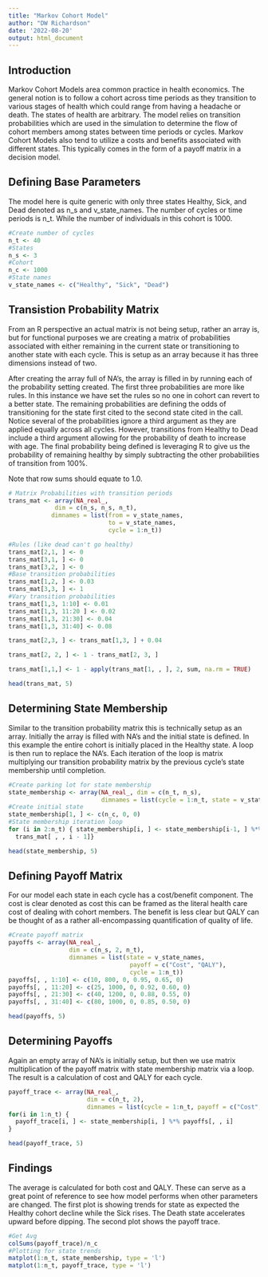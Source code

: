 ```yaml
---
title: "Markov Cohort Model"
author: "DW Richardson"
date: '2022-08-20'
output: html_document
---
```

## Introduction

Markov Cohort Models area common practice in health economics. The general notion is to follow a cohort across time periods as they transition to various stages of health which could range from having a headache or death. The states of health are arbitrary. The model relies on transition probabilities which are used in the simulation to determine the flow of cohort members among states between time periods or cycles. Markov Cohort Models also tend to utilize a costs and benefits associated with different states. This typically comes in the form of a payoff matrix in a decision model. 

## Defining Base Parameters 

The model here is quite generic with only three states Healthy, Sick, and Dead denoted as n_s and v_state_names. The number of cycles or time periods is n_t. While the number of individuals in this cohort is 1000. 

```r
#Create number of cycles
n_t <- 40
#States
n_s <- 3
#Cohort
n_c <- 1000
#State names
v_state_names <- c("Healthy", "Sick", "Dead")
```

## Transistion Probability Matrix

From an R perspective an actual matrix is not being setup, rather an array is, but for functional purposes we are creating a matrix of probabilities associated with either remaining in the current state or transitioning to another state with each cycle. This is setup as an array because it has three dimensions instead of two. 

After creating the array full of NA's, the array is filled in by running each of the probability setting created. The first three probabilities are more like rules. In this instance we have set the rules so no one in cohort can revert to a better state. The remaining probabilities are defining the odds of transitioning for the state first cited to the second state cited in the call. Notice several of the probabilities ignore a third argument as they are applied equally across all cycles. However, transitions from Healthy to Dead include a third argument allowing for the probability of death to increase with age. The final probability being defined is leveraging R to give us the probability of remaining healthy by simply subtracting the other probabilities of transition from 100%.

Note that row sums should equate to 1.0. 

```r
# Matrix Probabilities with transition periods
trans_mat <- array(NA_real_,
             dim = c(n_s, n_s, n_t),
            dimnames = list(from = v_state_names,
                            to = v_state_names,
                            cycle = 1:n_t))

#Rules (like dead can't go healthy)
trans_mat[2,1, ] <- 0
trans_mat[3,1, ] <- 0
trans_mat[3,2, ] <- 0
#Base transition probabilities
trans_mat[1,2, ] <- 0.03
trans_mat[3,3, ] <- 1
#Vary transition probabilities
trans_mat[1,3, 1:10] <- 0.01
trans_mat[1,3, 11:20 ] <- 0.02
trans_mat[1,3, 21:30] <- 0.04
trans_mat[1,3, 31:40] <- 0.08

trans_mat[2,3, ] <- trans_mat[1,3, ] + 0.04

trans_mat[2, 2, ] <- 1 - trans_mat[2, 3, ]

trans_mat[1,1,] <- 1 - apply(trans_mat[1, , ], 2, sum, na.rm = TRUE)

head(trans_mat, 5)
```


## Determining State Membership

Similar to the transition probability matrix this is technically setup as an array. Initially the array is filled with NA's and the initial state is defined. In this example the entire cohort is initially placed in the Healthy state. A loop is then run to replace the NA's. Each iteration of the loop is matrix multiplying our transition probability matrix by the previous cycle's state membership until completion. 

```r
#Create parking lot for state membership
state_membership <- array(NA_real_, dim = c(n_t, n_s),
                          dimnames = list(cycle = 1:n_t, state = v_state_names))
#Create initial state
state_membership[1, ] <- c(n_c, 0, 0)
#State membership iteration loop
for (i in 2:n_t) { state_membership[i, ] <- state_membership[i-1, ] %*% 
  trans_mat[ , , i - 1]}

head(state_membership, 5)
```

## Defining Payoff Matrix

For our model each state in each cycle has a cost/benefit component. The cost is clear denoted as cost this can be framed as the literal health care cost of dealing with cohort members. The benefit is less clear but QALY can be thought of as a rather all-encompassing quantification of quality of life. 

```r
#Create payoff matrix
payoffs <- array(NA_real_,
                 dim = c(n_s, 2, n_t),
                 dimnames = list(state = v_state_names,
                                  payoff = c("Cost", "QALY"),
                                  cycle = 1:n_t))
payoffs[, , 1:10] <- c(10, 800, 0, 0.95, 0.65, 0)
payoffs[, , 11:20] <- c(25, 1000, 0, 0.92, 0.60, 0)
payoffs[, , 21:30] <- c(40, 1200, 0, 0.88, 0.55, 0)
payoffs[, , 31:40] <- c(80, 1000, 0, 0.85, 0.50, 0)

head(payoffs, 5)
```

## Determining Payoffs

Again an empty array of NA's is initially setup, but then we use matrix multiplication of the payoff matrix with state membership matrix via a loop. The result is a calculation of cost and QALY for each cycle. 

```r
payoff_trace <- array(NA_real_,
                      dim = c(n_t, 2),
                      dimnames = list(cycle = 1:n_t, payoff = c("Cost", "QALY")))
for(i in 1:n_t) {
  payoff_trace[i, ] <- state_membership[i, ] %*% payoffs[, , i]
}

head(payoff_trace, 5)
```

## Findings 

The average is calculated for both cost and QALY. These can serve as a great point of reference to see how model performs when other parameters are changed. The first plot is showing trends for state as expected the Healthy cohort decline while the Sick rises. The Death state accelerates upward before dipping. The second plot shows the payoff trace. 

```r
#Get Avg 
colSums(payoff_trace)/n_c
#Plotting for state trends
matplot(1:n_t, state_membership, type = 'l')
matplot(1:n_t, payoff_trace, type = 'l')
```




